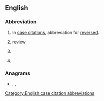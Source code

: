 {{also|rev|Rev|řev|Rev.}}

==English==

===Abbreviation===
{{rfc-header|Abbreviation}}
{{head|en|abbreviation}}

# {{lb|en|legal}} In [[case citation]]s, abbreviation for [[reversed]].
# [[review]]
# {{lb|en|in bibliographies}} {{abbreviation of|revised|lang=en}}
# {{lb|en|in bibliographies}} {{abbreviation of|revision|lang=en}}

===Anagrams===
* {{l|en|ERV}}, {{l|en|ver}}, {{l|en|VRE}}

[[Category:English case citation abbreviations]]